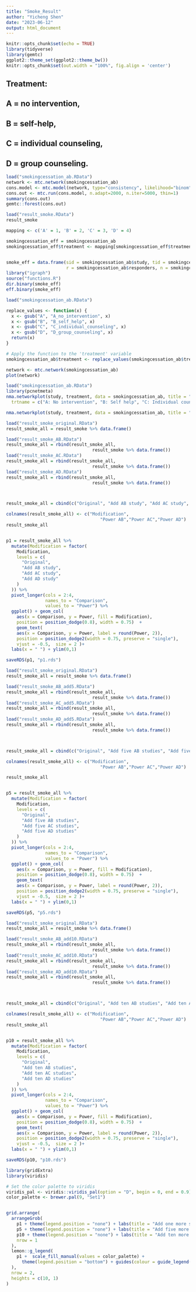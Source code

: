 ```yaml
---
title: "Smoke_Result"
author: "Yicheng Shen"
date: "2023-06-12"
output: html_document
---
```


```r
knitr::opts_chunk$set(echo = TRUE)
library(tidyverse)
library(gemtc)
ggplot2::theme_set(ggplot2::theme_bw())
knitr::opts_chunk$set(out.width = "100%", fig.align = 'center')
```

## Treatment: 
##  A = no intervention, 
##  B = self-help, 
##  C = individual counseling,
##  D = group counseling.

```r
load("smokingcessation_ab.RData")
network <- mtc.network(smokingcessation_ab)
cons.model <- mtc.model(network, type="consistency", likelihood="binom", link="logit", linearModel="random")
cons.out <- mtc.run(cons.model, n.adapt=2000, n.iter=5000, thin=1)
summary(cons.out)
gemtc::forest(cons.out)
```


```r
load("result_smoke.RData")
result_smoke
```



```r
mapping <- c('A' = 1, 'B' = 2, 'C' = 3, 'D' = 4)

smokingcessation_eff = smokingcessation_ab
smokingcessation_eff$treatment <- mapping[smokingcessation_eff$treatment]


smoke_eff = data.frame(sid = smokingcessation_ab$study, tid = smokingcessation_eff$treatment, 
                       r = smokingcessation_ab$responders, n = smokingcessation_ab$sampleSize)
library("igraph")
source("functions.R")
dir.binary(smoke_eff)
eff.binary(smoke_eff)
```

```r
load("smokingcessation_ab.RData")

replace_values <- function(x) {
  x <- gsub("A", "A_no_intervention", x)
  x <- gsub("B", "B_self_help", x)
  x <- gsub("C", "C_individual_counseling", x)
  x <- gsub("D", "D_group_counseling", x)
  return(x)
}

# Apply the function to the 'treatment' variable
smokingcessation_ab$treatment <- replace_values(smokingcessation_ab$treatment)

network <- mtc.network(smokingcessation_ab)
plot(network)
```


```r
load("smokingcessation_ab.RData")
library(pcnetmeta)
nma.networkplot(study, treatment, data = smokingcessation_ab, title = "Smoking Sessation Treatments", node.col = "orange", edge.col = "gray", adjust.thick = 10,
  trtname = c("A: No intervention", "B: Self help", "C: Individual counseling", "D: Group counseling"))

nma.networkplot(study, treatment, data = smokingcessation_ab, title = "Smoking Sessation", node.col = "orange")
```


```r
load("result_smoke_original.RData")
result_smoke_all = result_smoke %>% data.frame()

load("result_smoke_AB.RData")
result_smoke_all = rbind(result_smoke_all, 
                                 result_smoke %>% data.frame())
load("result_smoke_AC.RData")
result_smoke_all = rbind(result_smoke_all, 
                                 result_smoke %>% data.frame())
load("result_smoke_AD.RData")
result_smoke_all = rbind(result_smoke_all, 
                                 result_smoke %>% data.frame())



result_smoke_all = cbind(c("Original", "Add AB study", "Add AC study", "Add AD study"), result_smoke_all)

colnames(result_smoke_all) <- c("Modification",
                                    "Power AB","Power AC","Power AD")
result_smoke_all


p1 = result_smoke_all %>%
  mutate(Modification = factor(
    Modification,
    levels = c(
      "Original",
      "Add AB study",
      "Add AC study",
      "Add AD study"
    )
  )) %>%
  pivot_longer(cols = 2:4,
               names_to = "Comparison",
               values_to = "Power") %>%
  ggplot() + geom_col(
    aes(x = Comparison, y = Power, fill = Modification),
    position = position_dodge(0.8), width = 0.75)  +  
    geom_text(
    aes(x = Comparison, y = Power, label = round(Power, 2)),
    position = position_dodge2(width = 0.75, preserve = "single"),
    vjust = -0.5,  size = 2 )+
  labs(x = " ") + ylim(0,1)

saveRDS(p1, "p1.rds")
```


```r
load("result_smoke_original.RData")
result_smoke_all = result_smoke %>% data.frame()

load("result_smoke_AB_add5.RData")
result_smoke_all = rbind(result_smoke_all, 
                                 result_smoke %>% data.frame())
load("result_smoke_AC_add5.RData")
result_smoke_all = rbind(result_smoke_all, 
                                 result_smoke %>% data.frame())
load("result_smoke_AD_add5.RData")
result_smoke_all = rbind(result_smoke_all, 
                                 result_smoke %>% data.frame())



result_smoke_all = cbind(c("Original", "Add five AB studies", "Add five AC studies", "Add five AD studies"), result_smoke_all)

colnames(result_smoke_all) <- c("Modification",
                                    "Power AB","Power AC","Power AD")

result_smoke_all


p5 = result_smoke_all %>%
  mutate(Modification = factor(
    Modification,
    levels = c(
      "Original",
      "Add five AB studies",
      "Add five AC studies",
      "Add five AD studies"
    )
  )) %>%
  pivot_longer(cols = 2:4,
               names_to = "Comparison",
               values_to = "Power") %>%
  ggplot() + geom_col(
    aes(x = Comparison, y = Power, fill = Modification),
    position = position_dodge(0.8), width = 0.75)  +  
    geom_text(
    aes(x = Comparison, y = Power, label = round(Power, 2)),
    position = position_dodge2(width = 0.75, preserve = "single"),
    vjust = -0.5,  size = 2 )+
  labs(x = " ") + ylim(0,1)

saveRDS(p5, "p5.rds")
```



```r
load("result_smoke_original.RData")
result_smoke_all = result_smoke %>% data.frame()

load("result_smoke_AB_add10.RData")
result_smoke_all = rbind(result_smoke_all, 
                                 result_smoke %>% data.frame())
load("result_smoke_AC_add10.RData")
result_smoke_all = rbind(result_smoke_all, 
                                 result_smoke %>% data.frame())
load("result_smoke_AD_add10.RData")
result_smoke_all = rbind(result_smoke_all, 
                                 result_smoke %>% data.frame())



result_smoke_all = cbind(c("Original", "Add ten AB studies", "Add ten AC studies", "Add ten AD studies"), result_smoke_all)

colnames(result_smoke_all) <- c("Modification",
                                    "Power AB","Power AC","Power AD")
result_smoke_all


p10 = result_smoke_all %>%
  mutate(Modification = factor(
    Modification,
    levels = c(
      "Original",
      "Add ten AB studies",
      "Add ten AC studies",
      "Add ten AD studies"
    )
  )) %>%
  pivot_longer(cols = 2:4,
               names_to = "Comparison",
               values_to = "Power") %>%
  ggplot() + geom_col(
    aes(x = Comparison, y = Power, fill = Modification),
    position = position_dodge(0.8), width = 0.75)  +  
    geom_text(
    aes(x = Comparison, y = Power, label = round(Power, 2)),
    position = position_dodge2(width = 0.75, preserve = "single"),
    vjust = -0.5,  size = 2 )+
  labs(x = " ") + ylim(0,1) 

saveRDS(p10, "p10.rds")
```

```r
library(gridExtra)
library(viridis)

# Set the color palette to viridis
viridis_pal <- viridis::viridis_pal(option = "D", begin = 0, end = 0.9)
color_palette <- brewer.pal(9, "Set1")


grid.arrange(
  arrangeGrob(
    p1 + theme(legend.position = "none") + labs(title = "Add one more study") + scale_fill_manual(values = color_palette),
    p5 + theme(legend.position = "none") + labs(title = "Add five more studies") + scale_fill_manual(values = color_palette),
    p10 + theme(legend.position = "none") + labs(title = "Add ten more studies") + scale_fill_manual(values = color_palette),
    nrow = 1
  ),
  lemon::g_legend(
    p1 +  scale_fill_manual(values = color_palette) + 
      theme(legend.position = "bottom") + guides(colour = guide_legend(nrow = 1))
  ),
  nrow = 2,
  heights = c(10, 1)
)

```

